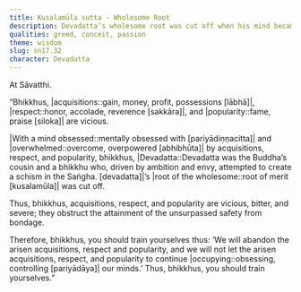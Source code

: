 ```yaml
---
title: Kusalamūla sutta - Wholesome Root
description: Devadatta’s wholesome root was cut off when his mind became obsessed with acquisitions, respect, and popularity.
qualities: greed, conceit, passion
theme: wisdom
slug: sn17.32
character: Devadatta
---
```


At Sāvatthi.

“Bhikkhus, |acquisitions::gain, money, profit, possessions [lābhā]|, |respect::honor, accolade, reverence [sakkāra]|, and |popularity::fame, praise [siloka]| are vicious.

|With a mind obsessed::mentally obsessed with [pariyādiṇṇacitta]| and |overwhelmed::overcome, overpowered [abhibhūta]| by acquisitions, respect, and popularity, bhikkhus, |Devadatta::Devadatta was the Buddha’s cousin and a bhikkhu who, driven by ambition and envy, attempted to create a schism in the Saṅgha. [devadatta]|’s |root of the wholesome::root of merit [kusalamūla]| was cut off.

Thus, bhikkhus, acquisitions, respect, and popularity are vicious, bitter, and severe; they obstruct the attainment of the unsurpassed safety from bondage.

Therefore, bhikkhus, you should train yourselves thus: ‘We will abandon the arisen acquisitions, respect and popularity, and we will not let the arisen acquisitions, respect, and popularity to continue |occupying::obsessing, controlling [pariyādāya]| our minds.’ Thus, bhikkhus, you should train yourselves.”